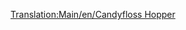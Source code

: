 [[Translation:Main/en/Candyfloss Hopper]]{{en/-}}{{Template:Wagons/Nl
|Naam=Suikerspinnenwagon
|Afbeelding=[[File:en/Candyflosshopper.png]]
|NormaalKosten=£1,042 ($2,084)
|NormaalGewicht=20 / 50 t
|NormaalCapaciteit=30 ton suikerspin
|MonoKosten="
|MonoGewicht=20 / 55 t
|MonoCapaciteit=35 ton suikerspin
|MagKosten="
|MagGewicht=20 / 57 t
|MagCapaciteit=37 ton suikerspin
|Omschrijving=Een wagon gemaakt voor het transport van suikerspinnen.
}}
